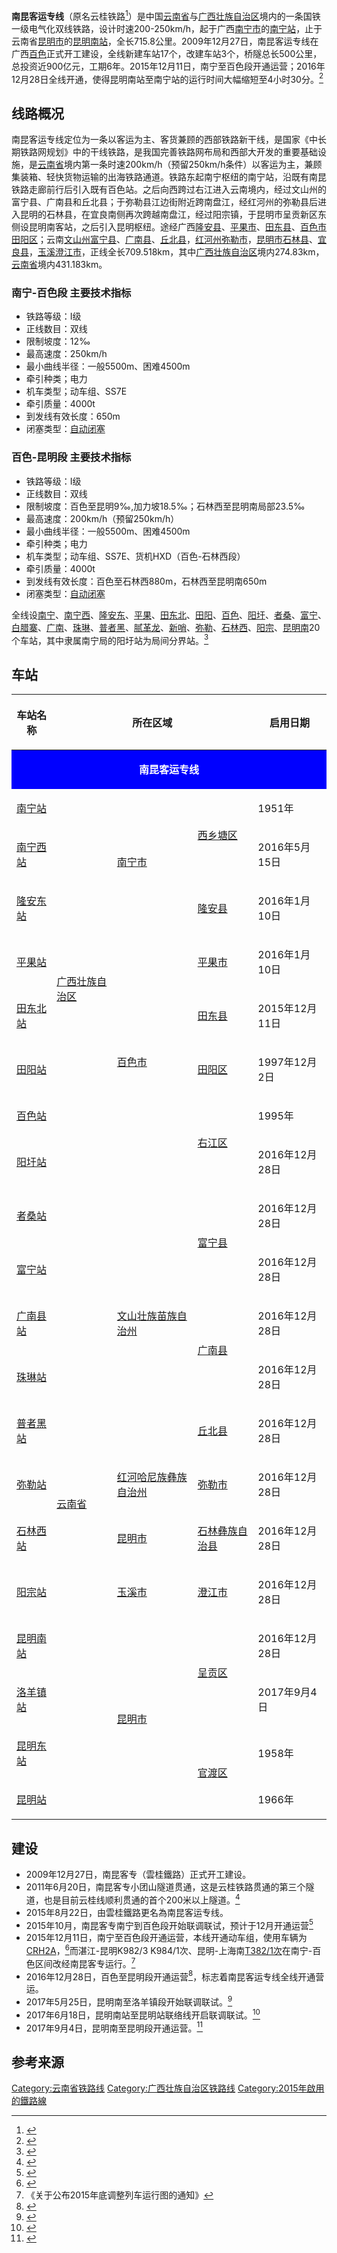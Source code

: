 {{Infobox rail system-route
|box_width=300px
|rail_name= 南昆客运专线
|other_name=云桂铁路
|name_bgcolor=
|banner_color=blue
|sec_banner_color=
|logo_filename=
|image=石林西站-站内轨道.jpg
|image_width= 280px
|caption=[[石林西站|石林西站]]站内的南昆正线
|logo_bgcolor=
|logo_note=
|system_map= Yunnan-Guangxi Railroad.svg
|mapimage_width= 300px
|map_bgcolor=
|locale= {{PRC}}
|service_type= 以客运为主、客货运兼顾
|begin_operation=2015年12月11日
|end_operation=
|operation_note=
|system_length=715.8公里
|length_in_operation=
|total_length=
|line_title= 线路
|lines= 2（[[双线铁路|复线铁路]]）
|stations=20
|route_title=
|main_route=
|secondary_route=
|standard= [[国铁I级|I级铁路]]
|main_stations= [[南宁站|南宁站]]、[[百色站|百色站]]、[[昆明南站|昆明南站]]
|ridership=
|fleet_size=
|max_speed= 250公里/小时
|orbital_plane=
|track_gauge= 1435毫米（[[标准轨|标准轨]]）
|min_radius=
|max_grade=
|distance_between_mainlines=
|block_signal=
|engine=
|depot=
|operator=[[南宁局集团|南宁局集团]]、[[昆明局集团|昆明局集团]]
|franchise=
|hq=
|key_person=
|website=
|route_map_title =
|route_map =
{{南昆客运专线RDT}}
}}

'''南昆客运专线'''（原名云桂铁路<ref>{{Cite web|url=http://ngzb.gxnews.com.cn/html/2015-08/21/content_1167520.html|title=为满足大南宁发展需要申请铁路站点更名 坛洛站将更名为南宁西站|date=2015年8月21日}}{{dead link|date=2017年11月 |bot=InternetArchiveBot |fix-attempted=yes }}</ref>）是中国[[云南省|云南省]]与[[广西壮族自治区|广西壮族自治区]]境内的一条国铁一级电气化双线铁路，设计时速200-250km/h，起于广西[[南宁市|南宁市]]的[[南宁站|南宁站]]，止于云南省[[昆明市|昆明市]]的[[昆明南站|昆明南站]]，全长715.8公里。2009年12月27日，南昆客运专线在广西[[百色|百色]]正式开工建设，全线新建车站17个，改建车站3个，桥隧总长500公里，总投资近900亿元，工期6年。2015年12月11日，南宁至百色段开通运营；2016年12月28日全线开通，使得昆明南站至南宁站的运行时间大幅缩短至4小时30分。<ref>{{Cite web |url=http://news.sohu.com/20091227/n269238081.shtml |title=云桂铁路开工建设 |date=2009年12月27日 |access-date=2015年8月22日 |archive-date=2022年5月23日 |archive-url=https://web.archive.org/web/20220523030027/http://news.sohu.com/20091227/n269238081.shtml }}</ref>

== 线路概况 ==
南昆客运专线定位为一条以客运为主、客货兼顾的西部铁路新干线，是国家《中长期铁路网规划》中的干线铁路，是我国完善铁路网布局和西部大开发的重要基础设施，是[[云南省|云南省]]境内第一条时速200km/h（预留250km/h条件）以客运为主，兼顾集装箱、轻快货物运输的出海铁路通道。铁路东起南宁枢纽的南宁站，沿既有南昆铁路走廊前行后引入既有百色站。之后向西跨过右江进入云南境内，经过文山州的富宁县、广南县和丘北县；于弥勒县江边街附近跨南盘江，经红河州的弥勒县后进入昆明的石林县，在宜良南侧再次跨越南盘江，经过阳宗镇，于昆明市呈贡新区东侧设昆明南客站，之后引入昆明枢纽。途经广西[[隆安县|隆安县]]、[[平果市|平果市]]、[[田东县|田东县]]、[[百色市|百色市]][[田阳区|田阳区]]；云南[[文山州|文山州]][[富宁县|富宁县]]、[[广南县|广南县]]、[[丘北县|丘北县]]，[[红河州|红河州]][[弥勒市|弥勒市]]，[[昆明市|昆明市]][[石林县|石林县]]、[[宜良县|宜良县]]，[[玉溪|玉溪]][[澄江市|澄江市]]，正线全长709.518km，其中[[广西壮族自治区|广西壮族自治区]]境内274.83km，[[云南省|云南省]]境内431.183km。

=== 南宁-百色段 主要技术指标 ===
*铁路等级：Ⅰ级
*正线数目：双线
*限制坡度：12‰
*最高速度：250km/h
*最小曲线半径：一般5500m、困难4500m
*牵引种类；电力
*机车类型；动车组、SS7E
*牵引质量：4000t
*到发线有效长度：650m
*闭塞类型：[[自动闭塞|自动闭塞]]

=== 百色-昆明段 主要技术指标 ===
*铁路等级：Ⅰ级
*正线数目：双线
*限制坡度：百色至昆明9‰,加力坡18.5‰；石林西至昆明南局部23.5‰
*最高速度：200km/h（预留250km/h）
*最小曲线半径：一般5500m、困难4500m
*牵引种类；电力
*机车类型；动车组、SS7E、货机HXD（百色-石林西段）
*牵引质量：4000t
*到发线有效长度：百色至石林西880m，石林西至昆明南650m
*闭塞类型：[[自动闭塞|自动闭塞]]

全线设[[南宁站|南宁]]、[[南宁西站|南宁西]]、[[隆安东站|隆安东]]、[[平果站|平果]]、[[田东北站|田东北]]、[[田阳站|田阳]]、[[百色站|百色]]、[[阳圩站|阳圩]]、[[者桑站|者桑]]、[[富宁站|富宁]]、[[白腊寨站|白腊寨]]、[[广南站|广南]]、[[珠琳站|珠琳]]、[[普者黑站|普者黑]]、[[腻革龙站|腻革龙]]、[[新哨站|新哨]]、[[弥勒站_(云南省)|弥勒]]、[[石林西站|石林西]]、[[阳宗站|阳宗]]、[[昆明南站|昆明南]]20个车站，其中隶属南宁局的阳圩站为局间分界站。<ref>{{Citation|title = 铁总运函〔2016〕836号　中国铁路总公司关于公布2016年底调整列车运行图的通知|publisher =[[中国铁路总公司|中国铁路总公司]]|date=2016-10-29|pages=5}}</ref>

== 车站 ==
{| class="wikitable"  style="width:75%;"
! 车站名称
! colspan=3 | 所在区域
! 启用日期
! 连接铁路
! [[城市轨道交通|城市轨道交通]]换乘路线
|-
| colspan=7 align="center" style="background-color:blue;color:#FFFFFF;" |'''南昆客运专线'''
|- align="center"
! [[南宁站|南宁站]]
| rowspan=8 | [[广西壮族自治区|广西壮族自治区]]
| rowspan=3 | [[南宁市|南宁市]]
| rowspan=2 | [[西乡塘区|西乡塘区]]
| 1951年
| align=left | [[File:AB-Kreuz.svg|File:AB-Kreuz.svg]] [[File:Logo_train_transilien.svg|16x16px]][[南广铁路|南广铁路]]<br>[[File:AB-Kreuz.svg|File:AB-Kreuz.svg]] [[File:Logo_train_transilien.svg|16x16px]][[湘桂铁路|湘桂铁路]]<br>[[File:AB-Kreuz.svg|File:AB-Kreuz.svg]] [[File:Logo_train_transilien.svg|16x16px]][[南昆铁路|南昆铁路]]<br>[[File:AB-Kreuz.svg|File:AB-Kreuz.svg]] [[File:Logo_train_transilien.svg|16x16px]][[南防铁路|南防铁路]]<br>[[File:AB-Kreuz.svg|File:AB-Kreuz.svg]] [[File:Logo_train_transilien.svg|16x16px]][[柳南城际铁路|柳南城际铁路]]<br>[[File:AB-Kreuz.svg|File:AB-Kreuz.svg]] [[File:Logo_train_transilien.svg|16x16px]]''南凭铁路''
| align=left | [[南宁轨道交通1号线|南宁轨道交通1号线]]<br>[[南宁轨道交通2号线|南宁轨道交通2号线]]
|- align="center"
! [[南宁西站|南宁西站]]
|2016年5月15日
|
|
|- align="center"
! [[隆安东站|隆安东站]]
|[[隆安县|隆安县]]
|2016年1月10日
|
|
|- align="center"
! [[平果站|平果站]]
| rowspan=5 | [[百色市|百色市]]
|[[平果市|平果市]]
|2016年1月10日
| align=left | [[File:AB-Kreuz.svg|File:AB-Kreuz.svg]] [[File:Logo_train_transilien.svg|16x16px]][[南昆铁路|南昆铁路]]
|
|- align="center"
! [[田东北站|田东北站]]
|[[田东县|田东县]]
|2015年12月11日
|
|
|- align="center"
! [[田阳站|田阳站]]
|[[田阳区|田阳区]]
|1997年12月2日
| align=left | [[File:AB-Kreuz.svg|File:AB-Kreuz.svg]] [[File:Logo_train_transilien.svg|16x16px]][[南昆铁路|南昆铁路]]
|
|- align="center"
! [[百色站|百色站]]
| rowspan=2 | [[右江区|右江区]]
|1995年
| align=left | [[File:AB-Kreuz.svg|File:AB-Kreuz.svg]] [[File:Logo_train_transilien.svg|16x16px]][[南昆铁路|南昆铁路]]
|
|- align="center"
! [[阳圩站|阳圩站]]
|2016年12月28日
|
|
|- align="center"
! [[者桑站|者桑站]]
| rowspan=12 | [[云南省|云南省]]
| rowspan=5 | [[文山壮族苗族自治州|文山壮族苗族自治州]]
| rowspan=2 | [[富宁县|富宁县]]
|2016年12月28日
|
|
|- align="center"
! [[富宁站_(云南省)|富宁站]]
|2016年12月28日
|
|
|- align="center"
! [[广南县站|广南县站]]
| rowspan=2 | [[广南县|广南县]]
|2016年12月28日
|
|
|- align="center"
! [[珠琳站|珠琳站]]
|2016年12月28日
|
|
|- align="center"
! [[普者黑站|普者黑站]]
|[[丘北县|丘北县]]
|2016年12月28日
|
|
|- align="center"
! [[弥勒站_(云南省)|弥勒站]]
|[[红河哈尼族彝族自治州|红河哈尼族彝族自治州]]
|[[弥勒市|弥勒市]]
|2016年12月28日
| align=left | [[File:AB-Kreuz.svg|File:AB-Kreuz.svg]] [[File:Logo_train_transilien.svg|16x16px]]''弥蒙铁路''
|
|- align="center"
! [[石林西站|石林西站]]
|[[昆明市|昆明市]]
|[[石林彝族自治县|石林彝族自治县]]
|2016年12月28日
|
|
|- align="center"
! [[阳宗站|阳宗站]]
|[[玉溪市|玉溪市]]
|[[澄江市|澄江市]]
|2016年12月28日
|
|
|- align="center"
! [[昆明南站|昆明南站]]
| rowspan=4 | [[昆明市|昆明市]]
| rowspan=2 | [[呈贡区|呈贡区]]
|2016年12月28日
| align=left | [[File:AB-Kreuz.svg|File:AB-Kreuz.svg]] [[File:Logo_train_transilien.svg|16x16px]][[沪昆客运专线|沪昆客运专线]]<br>[[File:AB-Kreuz.svg|File:AB-Kreuz.svg]] [[File:Logo_train_transilien.svg|16x16px]][[昆玉河铁路|昆玉河铁路]]
| align=left | [[昆明地铁1号线|昆明地铁1号线]]<br>[[昆明地铁4号线|昆明地铁4号线]]
|- align="center"
! [[洛羊镇站|洛羊镇站]]
|2017年9月4日
|
|
|- align="center"
! [[昆明东站|昆明东站]]
| rowspan=2 | [[官渡区|官渡区]]
|1958年
| align=left | [[File:AB-Kreuz.svg|File:AB-Kreuz.svg]] [[File:Logo_train_transilien.svg|16x16px]][[沪昆铁路|沪昆铁路]]<br>[[File:AB-Kreuz.svg|File:AB-Kreuz.svg]] [[File:Logo_train_transilien.svg|16x16px]][[南昆铁路|南昆铁路]]
|
|- align="center"
! [[昆明站|昆明站]]
|1966年
| align=left | [[File:AB-Kreuz.svg|File:AB-Kreuz.svg]] [[File:Logo_train_transilien.svg|16x16px]][[沪昆铁路|沪昆铁路]]<br>[[File:AB-Kreuz.svg|File:AB-Kreuz.svg]] [[File:Logo_train_transilien.svg|16x16px]][[成昆铁路|成昆铁路]]<br>[[File:AB-Kreuz.svg|File:AB-Kreuz.svg]] [[File:Logo_train_transilien.svg|16x16px]][[南昆铁路|南昆铁路]]
| align=left | [[昆明地铁1号线|昆明地铁1号线]]<br>''[[昆明地铁2号线|昆明地铁2号线]]''
|}

== 建设 ==
*2009年12月27日，南昆客专（雲桂鐵路）正式开工建设。
*2011年6月20日，南昆客专小团山隧道贯通，这是云桂铁路贯通的第三个隧道，也是目前云桂线顺利贯通的首个200米以上隧道。<ref>{{Cite web |url=http://yn.yunnan.cn/html/2011-06/20/content_1673669.htm |title=云桂铁路小团山隧道贯通 |date=2011年6月20日 |deadurl=yes |archiveurl=https://web.archive.org/web/20151222094216/http://yn.yunnan.cn/html/2011-06/20/content_1673669.htm |archivedate=2015年12月22日 |accessdate=2015年8月22日 }}</ref>
*2015年8月22日，由雲桂鐵路更名為南昆客运专线。
*2015年10月，南昆客专南宁到百色段开始联调联试，预计于12月开通运营<ref>{{Cite web |url=http://www.nanning.gov.cn/Government/jjgc/zxdt/201508/t20150821_495331.html |title=南昆客专10月1日起联调联试 南宁至百色运行时间将缩短至一个半小时 |date=2015年8月21日 |accessdate=2015年8月22日 |archive-date=2015年12月22日 |archive-url=https://web.archive.org/web/20151222113507/http://www.nanning.gov.cn/Government/jjgc/zxdt/201508/t20150821_495331.html |dead-url=no }}</ref>
* 2015年12月11日，南宁至百色段开通运营，本线开通动车组，使用车辆为[[和谐号CRH2型电力动车组|CRH2A]]，<ref>{{cite news|url=http://news.gxnews.com.cn/staticpages/20151211/newgx5669fee0-14073930.shtml|title=南昆客专南百段开通 南宁-百色动车二等票82.5元|publisher=广西新闻网|date=2015-12-11|accessdate=2015-12-11|archive-date=2017-11-07|archive-url=https://web.archive.org/web/20171107030931/http://news.gxnews.com.cn/staticpages/20151211/newgx5669fee0-14073930.shtml|dead-url=no}}</ref>而湛江-昆明K982/3 K984/1次、昆明-上海南[[T381/382次列车|T382/1次]]在南宁-百色区间改经南昆客专运行。<ref>《关于公布2015年底调整列车运行图的通知》</ref>
*2016年12月28日，百色至昆明段开通运营<ref>{{cite news|title=云南至广西铁路昆明至百色段将开通运营|url=http://www.chinanews.com/cj/2016/12-25/8104325.shtml|publisher=中国新闻网|date=2016-12-25|accessdate=2016-12-26|archive-date=2016-12-26|archive-url=https://web.archive.org/web/20161226215011/http://www.chinanews.com/cj/2016/12-25/8104325.shtml|dead-url=no}}</ref>，标志着南昆客运专线全线开通营运。
*2017年5月25日，昆明南至洛羊镇段开始联调联试。<ref>{{cite news|url=http://www.crcen.com/newsshow/3408.aspx|title=昆明南站至洛羊镇站进入联调联试阶段|publisher=中国铁建电气化局集团北方工程有限公司|date=2017-05-26|accessdate=2017-07-05}}{{Dead link|date=2018年9月 |bot=InternetArchiveBot |fix-attempted=yes }}</ref>
*2017年6月18日，昆明南站至昆明站联络线开启联调联试。<ref>{{cite news|url=http://news.yntv.cn/content/15/201706/19/15_1519888.shtml|title=昆明站至昆明南站“试跑”动车 两站联络线开启联调联试|publisher=云南电视台|date=2017-06-19|accessdate=2017-07-05|archive-date=2019-06-10|archive-url=https://web.archive.org/web/20190610185724/http://news.yntv.cn/content/15/201706/19/15_1519888.shtml}}</ref>
*2017年9月4日，昆明南至昆明段开通运营。<ref>{{cite news|url=http://www.ynta.gov.cn/Item/33789.aspx|title=今起昆明站至昆明南站间开通动车|publisher=云南日报|date=2017-09-04|accessdate=2017-09-04|archive-url=https://web.archive.org/web/20170904112358/http://www.ynta.gov.cn/Item/33789.aspx|archive-date=2017-09-04|dead-url=yes}}</ref>

== 参考来源 ==
{{reflist}}

{{南昆客运专线|nocat}}
{{中国高速铁路}}
{{Yunnan topics}}

[[Category:云南省铁路线|Category:云南省铁路线]]
[[Category:广西壮族自治区铁路线|Category:广西壮族自治区铁路线]]
[[Category:2015年啟用的鐵路線|Category:2015年啟用的鐵路線]]